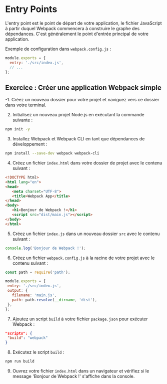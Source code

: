 # Entry Points
L'entry point est le point de départ de votre application, le fichier JavaScript à partir duquel Webpack commencera à construire le graphe des dépendances. C'est généralement le point d'entrée principal de votre application.

Exemple de configuration dans `webpack.config.js` :

```javascript copy
module.exports = {
  entry: './src/index.js',
  // ...
};
```
## Exercice : Créer une application Webpack simple

-1. Créez un nouveau dossier pour votre projet et naviguez vers ce dossier dans votre terminal.

2. Initialisez un nouveau projet Node.js en exécutant la commande suivante :

```bash copy
npm init -y
```

3. Installez Webpack et Webpack CLI en tant que dépendances de développement :

```bash copy
npm install --save-dev webpack webpack-cli
```

4. Créez un fichier `index.html` dans votre dossier de projet avec le contenu suivant :

```html copy
<!DOCTYPE html>
<html lang="en">
<head>
   <meta charset="UTF-8">
   <title>Webpack App</title>
</head>
<body>
   <h1>Bonjour de Webpack !</h1>
   <script src="dist/main.js"></script>
</body>
</html>
```

5. Créez un fichier `index.js` dans un nouveau dossier `src` avec le contenu suivant :

```javascript copy
console.log('Bonjour de Webpack !');
```

6. Créez un fichier `webpack.config.js` à la racine de votre projet avec le contenu suivant :

```javascript copy
const path = require('path');

module.exports = {
 entry: './src/index.js',
 output: {
   filename: 'main.js',
   path: path.resolve(__dirname, 'dist'),
 },
};
```

7. Ajoutez un script `build` à votre fichier `package.json` pour exécuter Webpack :

```json copy
"scripts": {
 "build": "webpack"
}
```

8. Exécutez le script `build` :

```bash copy
npm run build
```

9. Ouvrez votre fichier `index.html` dans un navigateur et vérifiez si le message 'Bonjour de Webpack !' s'affiche dans la console.
